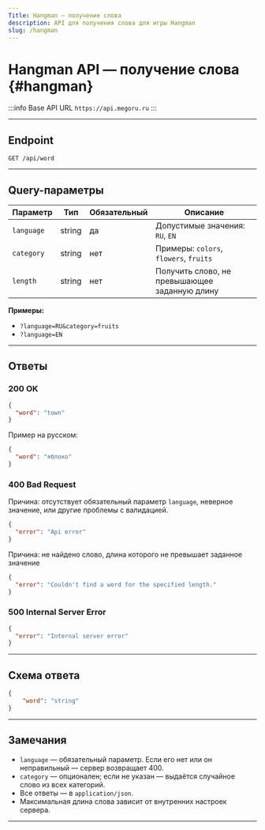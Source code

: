 ```yaml
---
Title: Hangman — получение слова
description: API для получения слова для игры Hangman
slug: /hangman
---
```


# Hangman API — получение слова {#hangman}

:::info Base API URL
`https://api.megoru.ru`
:::

---

## Endpoint

```
GET /api/word
```

---

## Query-параметры

| Параметр   | Тип    | Обязательный | Описание                                      |
|------------|--------|--------------|-----------------------------------------------|
| `language` | string | да           | Допустимые значения: `RU`, `EN`               |
| `category` | string | нет          | Примеры: `colors`, `flowers`, `fruits`        |
| `length`   | string | нет          | Получить слово, не превышающее заданную длину |

**Примеры:**
- `?language=RU&category=fruits`
- `?language=EN`

---

## Ответы

### 200 OK
```json
{
  "word": "town"
}
```
Пример на русском:
```json
{
  "word": "яблоко"
}
```

### 400 Bad Request
Причина: отсутствует обязательный параметр `language`, неверное значение, или другие проблемы с валидацией.

```json
{
  "error": "Api error"
}
```

Причина: не найдено слово, длина которого не превышает заданное значение

```json
{
  "error": "Couldn't find a word for the specified length."
}
```

### 500 Internal Server Error
```json
{
  "error": "Internal server error"
}
```

---

## Схема ответа
```json
{
    "word": "string"
}
```

---

## Замечания
- `language` — обязательный параметр. Если его нет или он неправильный — сервер возвращает 400.
- `category` — опционален; если не указан — выдаётся случайное слово из всех категорий.
- Все ответы — в `application/json`.
- Максимальная длина слова зависит от внутренних настроек сервера.

---